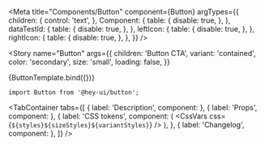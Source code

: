 

<!-- Meta -->

<Meta
  title="Components/Button"
  component={Button}
  argTypes={{
    children: {
      control: 'text',
    },
    Component: {
      table: {
        disable: true,
      },
    },
    dataTestId: {
      table: {
        disable: true,
      },
    },
    leftIcon: {
      table: {
        disable: true,
      },
    },
    rightIcon: {
      table: {
        disable: true,
      },
    },
  }}
/>


<!-- Canvas -->

<Story
  name="Button"
  args={{
    children: 'Button CTA',
    variant: 'contained',
    color: 'secondary',
    size: 'small',
    loading: false,
  }}
>
  {ButtonTemplate.bind({})}
</Story>

<!-- Docs -->

<ComponentHeader
  name="Button"
  version={version}
  stage={1}
  design="https://www.figma.com/file/rrvkvQEoVTOHa7MzyKSaoz/OTP-Design-System?node-id=1111%3A116509"
/>

```tsx
import Button from '@hey-ui/button';
```

<!-- Description -->

<TabContainer
  tabs={[
    { label: 'Description', component: <Description /> },
    { label: 'Props', component: <Props of={Button} /> },
    {
      label: 'CSS tokens',
      component: (
        <CssVars
          css={`
            ${styles}${sizeStyles}${variantStyles}
          `}
        />
      ),
    },
    { label: 'Changelog', component: <Changelog /> },
  ]}
/>
